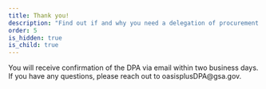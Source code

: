 ```yaml
---
title: Thank you!
description: "Find out if and why you need a delegation of procurement authority (DPA), how to get one, and stay updated on DPA training."
order: 5
is_hidden: true
is_child: true
---
```



<Alert status="success" heading="Your DPA request has been submitted.">
    You will receive confirmation of the DPA via email within two business days. If you have any questions, please reach out to oasisplusDPA@gsa.gov.
</Alert>

